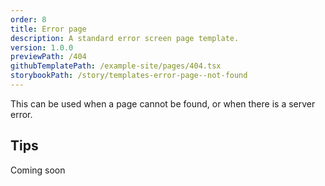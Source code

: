 ```yaml
---
order: 8
title: Error page
description: A standard error screen page template.
version: 1.0.0
previewPath: /404
githubTemplatePath: /example-site/pages/404.tsx
storybookPath: /story/templates-error-page--not-found
---
```


This can be used when a page cannot be found, or when there is a server error.

## Tips

Coming soon

